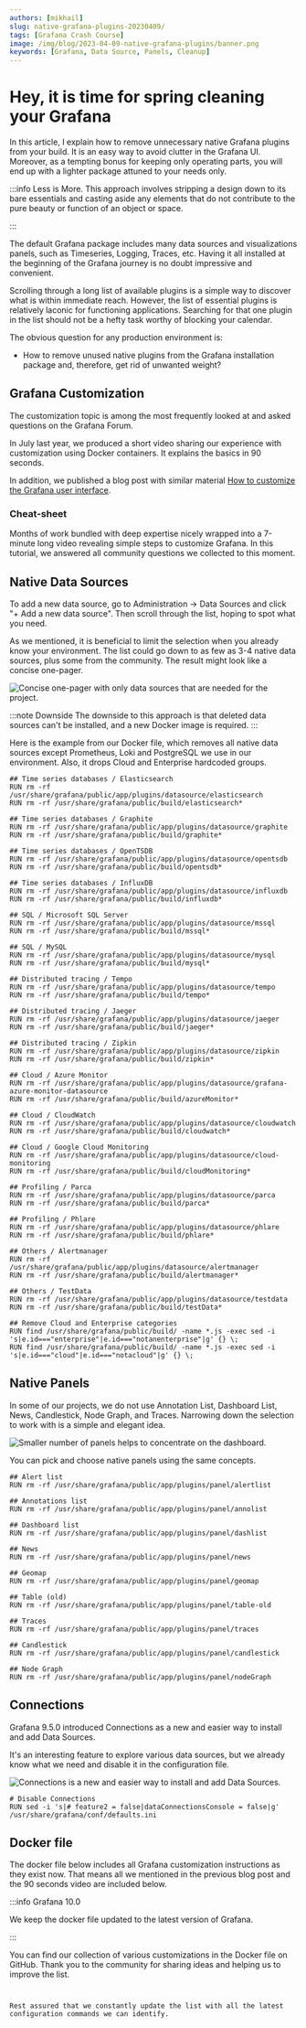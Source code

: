 ```yaml
---
authors: [mikhail]
slug: native-grafana-plugins-20230409/
tags: [Grafana Crash Course]
image: /img/blog/2023-04-09-native-grafana-plugins/banner.png
keywords: [Grafana, Data Source, Panels, Cleanup]
---
```



# Hey, it is time for spring cleaning your Grafana

In this article, I explain how to remove unnecessary native Grafana plugins from your build. It is an easy way to avoid clutter in the Grafana UI. Moreover, as a tempting bonus for keeping only operating parts, you will end up with a lighter package attuned to your needs only.

:::info Less is More.
This approach involves stripping a design down to its bare essentials and casting aside any elements that do not contribute to the pure beauty or function of an object or space.

:::

The default Grafana package includes many data sources and visualizations panels, such as Timeseries, Logging, Traces, etc. Having it all installed at the beginning of the Grafana journey is no doubt impressive and convenient.

Scrolling through a long list of available plugins is a simple way to discover what is within immediate reach.
However, the list of essential plugins is relatively laconic for functioning applications. Searching for that one plugin in the list should not be a hefty task worthy of blocking your calendar.

The obvious question for any production environment is:

- How to remove unused native plugins from the Grafana installation package and, therefore, get rid of unwanted weight?

## Grafana Customization

The customization topic is among the most frequently looked at and asked questions on the Grafana Forum.

In July last year, we produced a short video sharing our experience with customization using Docker containers. It explains the basics in 90 seconds.

<Youtube
  id="3GRoa8TzIxY"
  title="Change titles, icons, footer, default dashboard in Grafana 9."
/>

In addition, we published a blog post with similar material [How to customize the Grafana user interface](/blog/how-to-customize-the-grafana-user-interface-8d70a42dc2b6/).

### Cheat-sheet

Months of work bundled with deep expertise nicely wrapped into a 7-minute long video revealing simple steps to customize Grafana. In this tutorial, we answered all community questions we collected to this moment.

<Youtube
  id="ChI78v4UZc0"
  title="How to customize Grafana 9.4. A cheat-sheet for Docker container and Windows."
/>

## Native Data Sources

To add a new data source, go to Administration -> Data Sources and click "+ Add a new data source". Then scroll through the list, hoping to spot what you need.

As we mentioned, it is beneficial to limit the selection when you already know your environment. The list could go down to as few as 3-4 native data sources, plus some from the community. The result might look like a concise one-pager.

<Image
  title="Concise one-pager with only data sources that are needed for the project."
  src="/img/blog/2023-04-09-native-grafana-plugins/datasources.png"
/>

:::note Downside
The downside to this approach is that deleted data sources can't be installed, and a new Docker image is required.
:::

Here is the example from our Docker file, which removes all native data sources except Prometheus, Loki and PostgreSQL we use in our environment. Also, it drops Cloud and Enterprise hardcoded groups.

```docker
## Time series databases / Elasticsearch
RUN rm -rf /usr/share/grafana/public/app/plugins/datasource/elasticsearch
RUN rm -rf /usr/share/grafana/public/build/elasticsearch*

## Time series databases / Graphite
RUN rm -rf /usr/share/grafana/public/app/plugins/datasource/graphite
RUN rm -rf /usr/share/grafana/public/build/graphite*

## Time series databases / OpenTSDB
RUN rm -rf /usr/share/grafana/public/app/plugins/datasource/opentsdb
RUN rm -rf /usr/share/grafana/public/build/opentsdb*

## Time series databases / InfluxDB
RUN rm -rf /usr/share/grafana/public/app/plugins/datasource/influxdb
RUN rm -rf /usr/share/grafana/public/build/influxdb*

## SQL / Microsoft SQL Server
RUN rm -rf /usr/share/grafana/public/app/plugins/datasource/mssql
RUN rm -rf /usr/share/grafana/public/build/mssql*

## SQL / MySQL
RUN rm -rf /usr/share/grafana/public/app/plugins/datasource/mysql
RUN rm -rf /usr/share/grafana/public/build/mysql*

## Distributed tracing / Tempo
RUN rm -rf /usr/share/grafana/public/app/plugins/datasource/tempo
RUN rm -rf /usr/share/grafana/public/build/tempo*

## Distributed tracing / Jaeger
RUN rm -rf /usr/share/grafana/public/app/plugins/datasource/jaeger
RUN rm -rf /usr/share/grafana/public/build/jaeger*

## Distributed tracing / Zipkin
RUN rm -rf /usr/share/grafana/public/app/plugins/datasource/zipkin
RUN rm -rf /usr/share/grafana/public/build/zipkin*

## Cloud / Azure Monitor
RUN rm -rf /usr/share/grafana/public/app/plugins/datasource/grafana-azure-monitor-datasource
RUN rm -rf /usr/share/grafana/public/build/azureMonitor*

## Cloud / CloudWatch
RUN rm -rf /usr/share/grafana/public/app/plugins/datasource/cloudwatch
RUN rm -rf /usr/share/grafana/public/build/cloudwatch*

## Cloud / Google Cloud Monitoring
RUN rm -rf /usr/share/grafana/public/app/plugins/datasource/cloud-monitoring
RUN rm -rf /usr/share/grafana/public/build/cloudMonitoring*

## Profiling / Parca
RUN rm -rf /usr/share/grafana/public/app/plugins/datasource/parca
RUN rm -rf /usr/share/grafana/public/build/parca*

## Profiling / Phlare
RUN rm -rf /usr/share/grafana/public/app/plugins/datasource/phlare
RUN rm -rf /usr/share/grafana/public/build/phlare*

## Others / Alertmanager
RUN rm -rf /usr/share/grafana/public/app/plugins/datasource/alertmanager
RUN rm -rf /usr/share/grafana/public/build/alertmanager*

## Others / TestData
RUN rm -rf /usr/share/grafana/public/app/plugins/datasource/testdata
RUN rm -rf /usr/share/grafana/public/build/testData*

## Remove Cloud and Enterprise categories
RUN find /usr/share/grafana/public/build/ -name *.js -exec sed -i 's|e.id==="enterprise"|e.id==="notanenterprise"|g' {} \;
RUN find /usr/share/grafana/public/build/ -name *.js -exec sed -i 's|e.id==="cloud"|e.id==="notacloud"|g' {} \;
```

## Native Panels

In some of our projects, we do not use Annotation List, Dashboard List, News, Candlestick, Node Graph, and Traces.
Narrowing down the selection to work with is a simple and elegant idea.

<Image
  title="Smaller number of panels helps to concentrate on the dashboard."
  src="/img/blog/2023-04-09-native-grafana-plugins/panels.png"
/>

You can pick and choose native panels using the same concepts.

```docker
## Alert list
RUN rm -rf /usr/share/grafana/public/app/plugins/panel/alertlist

## Annotations list
RUN rm -rf /usr/share/grafana/public/app/plugins/panel/annolist

## Dashboard list
RUN rm -rf /usr/share/grafana/public/app/plugins/panel/dashlist

## News
RUN rm -rf /usr/share/grafana/public/app/plugins/panel/news

## Geomap
RUN rm -rf /usr/share/grafana/public/app/plugins/panel/geomap

## Table (old)
RUN rm -rf /usr/share/grafana/public/app/plugins/panel/table-old

## Traces
RUN rm -rf /usr/share/grafana/public/app/plugins/panel/traces

## Candlestick
RUN rm -rf /usr/share/grafana/public/app/plugins/panel/candlestick

## Node Graph
RUN rm -rf /usr/share/grafana/public/app/plugins/panel/nodeGraph
```

## Connections

Grafana 9.5.0 introduced Connections as a new and easier way to install and add Data Sources.

It's an interesting feature to explore various data sources, but we already know what we need and disable it in the configuration file.

<Image
  title="Connections is a new and easier way to install and add Data Sources."
  src="/img/blog/2023-04-09-native-grafana-plugins/connections.png"
/>

```docker
# Disable Connections
RUN sed -i 's|# feature2 = false|dataConnectionsConsole = false|g' /usr/share/grafana/conf/defaults.ini
```

## Docker file

The docker file below includes all Grafana customization instructions as they exist now. That means all we mentioned in the previous blog post and the 90 seconds video are included below.

:::info Grafana 10.0

We keep the docker file updated to the latest version of Grafana.

:::

You can find our collection of various customizations in the Docker file on GitHub. Thank you to the community for sharing ideas and helping us to improve the list.

<Code
  url="https://github.com/VolkovLabs/volkovlabs-app/blob/main/Dockerfile"
  language="docker"
/>

Rest assured that we constantly update the list with all the latest configuration commands we can identify.

<Feedback />
